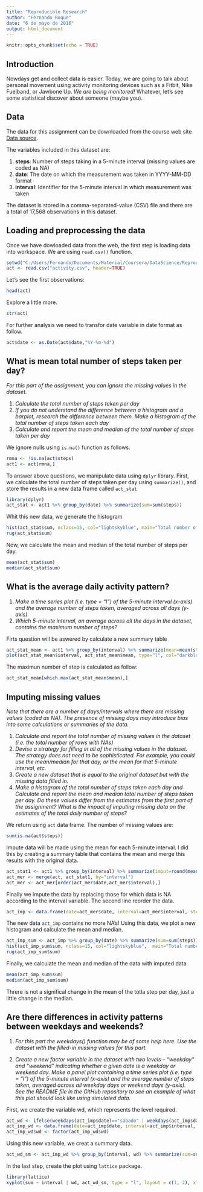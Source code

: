 ```yaml
---
title: "Reproducible Research"
author: "Fernando Roque"
date: "6 de mayo de 2016"
output: html_document
---
```


```r
knitr::opts_chunk$set(echo = TRUE)
```

## Introduction

Nowdays get and collect data is easier. Today, we are going to talk about personal movement using activity monitoring devices such as a Fitbit, Nike Fuelband, or Jawbone Up. *We are being monitored!* Whatever, let's see some statistical discover about someone (maybe you).


## Data

The data for this assignment can be downloaded from the course web site [Data source](https://d396qusza40orc.cloudfront.net/repdata%2Fdata%2Factivity.zip).

The variables included in this dataset are:

1. **steps**: Number of steps taking in a 5-minute interval (missing values are coded as NA)
2. **date**: The date on which the measurement was taken in YYYY-MM-DD format
3. **interval**: Identifier for the 5-minute interval in which measurement was taken

The dataset is stored in a comma-separated-value (CSV) file and there are a total of 17,568 observations in this dataset.


## Loading and preprocessing the data

Once we have dowloaded data from the web, the first step is loading data into workspace. We are using `read.csv()` function. 

```r
setwd("C:/Users/Fernando/Documents/Material/Coursera/DataScience/Reproducible_Research")
act <- read.csv("activity.csv", header=TRUE)
```

Let's see the first observations:


```r
head(act)
```

Explore a little more.

```r
str(act)
```

For further analysis we need to transfor date variable in date format as follow.

```r
act$date <- as.Date(act$date,"%Y-%m-%d")
```



## What is mean total number of steps taken per day?

 *For this part of the assignment, you can ignore the missing values in the dataset.*

 1. *Calculate the total number of steps taken per day*
 2. *If you do not understand the difference between a histogram and a barplot, research the difference between them. Make a histogram of the total number of steps taken each day*
 3. *Calculate and report the mean and median of the total number of steps taken per day*

We ignore nulls using `is.na()` function as follows.

```r
rmna <- !is.na(act$steps)
act1 <- act[rmna,]
```


To answer above questions, we manipulate data using `dplyr` library. First, we calculate the total number of steps taken per day using `summarize()`, and store the results in a new data frame called `act_stat`

```r
library(dplyr)
act_stat <- act1 %>% group_by(date) %>% summarize(sum=sum(steps))
```
Whit this new data, we generate the histogram

```r
hist(act_stat$sum, nclass=15, col="lightskyblue", main="Total number of steps per day", xlab="Total number of steps per day")
rug(act_stat$sum)
```

Now, we calculate the mean and median of the total number of steps per day.

```r
mean(act_stat$sum)
median(act_stat$sum)
```


## What is the average daily activity pattern?

 1. *Make a time series plot (i.e. type = "l") of the 5-minute interval (x-axis) and the average number of steps taken, averaged across all days (y-axis)*
 2. *Which 5-minute interval, on average across all the days in the dataset, contains the maximum number of steps?*

Firts question will be aswered by calculate a new summary table
```r
act_stat_mean <- act1 %>% group_by(interval) %>% summarize(mean=mean(steps))
plot(act_stat_mean$interval, act_stat_mean$mean, type="l", col="darkblue", lwd=2)
```

The maximun number of step is calculated as follow:

```r
act_stat_mean[which.max(act_stat_mean$mean),]

```


## Imputing missing values

*Note that there are a number of days/intervals where there are missing values (coded as NA). The presence of missing days may introduce bias into some calculations or summaries of the data.*

 1. *Calculate and report the total number of missing values in the dataset (i.e. the total number of rows with NAs)*
 2. *Devise a strategy for filling in all of the missing values in the dataset. The strategy does not need to be sophisticated. For example, you could use the mean/median for that day, or the mean for that 5-minute interval, etc.*
 3. *Create a new dataset that is equal to the original dataset but with the missing data filled in.*
 4. *Make a histogram of the total number of steps taken each day and Calculate and report the mean and median total number of steps taken per day. Do these values differ from the estimates from the first part of the assignment? What is the impact of imputing missing data on the estimates of the total daily number of steps?*

We return using `act` data frame. The number of missing values are:
```r
sum(is.na(act$steps))
```

Impute data will be made using the mean for each 5-minute interval. I did this by creating a summary table that contains the mean and merge this results with the original data.

```r
act_stat1 <- act1 %>% group_by(interval) %>% summarize(imput=round(mean(steps)))
act_mer <- merge(act, act_stat1, by="interval")
act_mer <- act_mer[order(act_mer$date,act_mer$interval),]
```

Finally we impute the data by replacing those for which data is NA according to the interval variable. The second line reorder the data.

```r
act_imp <- data.frame(date=act_mer$date, interval=act_mer$interval, steps=ifelse(is.na(act$steps), act_mer$imput, act_mer$steps ))

```

The new data `act_imp` contains no more NA's! Using this data, we plot a new histogram and calculate the mean and median.
```r
act_imp_sum <- act_imp %>% group_by(date) %>% summarize(sum=sum(steps))
hist(act_imp_sum$sum, nclass=15, col="lightskyblue",  main="Total number of steps per day", xlab="Total number of steps per day")
rug(act_imp_sum$sum)

```

Finally, we calculate the mean and median of the data with imputed data

```r
mean(act_imp_sum$sum)
median(act_imp_sum$sum)

```
Threre is not a significal change in the mean of the totla step per day, just a little change in the median.


## Are there differences in activity patterns between weekdays and weekends?

 1. *For this part the weekdays() function may be of some help here. Use the dataset with the filled-in missing values for this part.*
 
 2. *Create a new factor variable in the dataset with two levels – “weekday” and “weekend” indicating whether a given date is a weekday or weekend day.*
 *Make a panel plot containing a time series plot (i.e. type = "l") of the 5-minute interval (x-axis) and the average number of steps taken, averaged across all weekday days or weekend days (y-axis). See the README file in the GitHub repository to see an example of what this plot should look like using simulated data.*

First, we create the variable wd, which represents the level required.

```r
act_wd <- ifelse(weekdays(act_imp$date)=="sábado" | weekdays(act_imp$date)=="domingo" ,"Weekend","Weekday")
act_imp_wd <- data.frame(date=act_imp$date, interval=act_imp$interval, steps=act_imp$steps, wd=act_wd)
act_imp_wd$wd <- factor(act_imp_wd$wd)

```
Using this new variable, we creat a summary data.

```r
act_wd_sm <- act_imp_wd %>% group_by(interval, wd) %>% summarize(sum=sum(steps))

```
In the last step, create the plot using `lattice` package.

```r
library(lattice)
xyplot(sum ~ interval | wd, act_wd_sm, type = "l", layout = c(1, 2), xlab = "Interval", ylab = "Number of steps")

```


